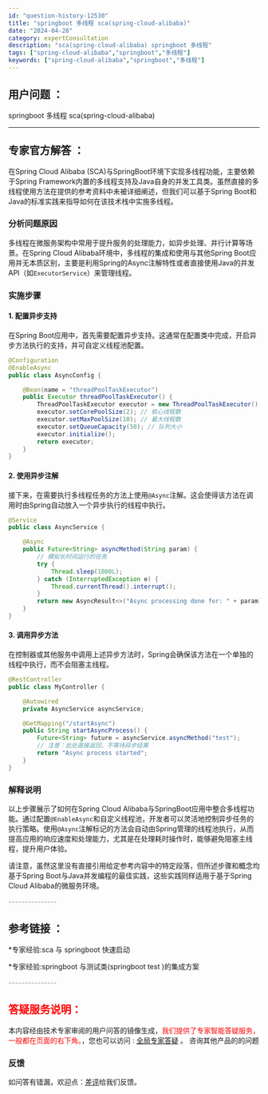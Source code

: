 ```yaml
---
id: "question-history-12530"
title: "springboot 多线程 sca(spring-cloud-alibaba)"
date: "2024-04-28"
category: expertConsultation
description: "sca(spring-cloud-alibaba) springboot 多线程"
tags: ["spring-cloud-alibaba","springboot","多线程"]
keywords: ["spring-cloud-alibaba","springboot","多线程"]
---
```


## 用户问题 ： 
 springboot 多线程 sca(spring-cloud-alibaba) 

---------------
## 专家官方解答 ：

在Spring Cloud Alibaba (SCA)与SpringBoot环境下实现多线程功能，主要依赖于Spring Framework内置的多线程支持及Java自身的并发工具类。虽然直接的多线程使用方法在提供的参考资料中未被详细阐述，但我们可以基于Spring Boot和Java的标准实践来指导如何在该技术栈中实施多线程。

### 分析问题原因

多线程在微服务架构中常用于提升服务的处理能力，如异步处理、并行计算等场景。在Spring Cloud Alibaba环境中，多线程的集成和使用与其他Spring Boot应用并无本质区别，主要是利用Spring的Async注解特性或者直接使用Java的并发API（如`ExecutorService`）来管理线程。

### 实施步骤

#### 1. 配置异步支持
在Spring Boot应用中，首先需要配置异步支持。这通常在配置类中完成，开启异步方法执行的支持，并可自定义线程池配置。

```java
@Configuration
@EnableAsync
public class AsyncConfig {

    @Bean(name = "threadPoolTaskExecutor")
    public Executor threadPoolTaskExecutor() {
        ThreadPoolTaskExecutor executor = new ThreadPoolTaskExecutor();
        executor.setCorePoolSize(2); // 核心线程数
        executor.setMaxPoolSize(10); // 最大线程数
        executor.setQueueCapacity(50); // 队列大小
        executor.initialize();
        return executor;
    }
}
```

#### 2. 使用异步注解
接下来，在需要执行多线程任务的方法上使用`@Async`注解。这会使得该方法在调用时由Spring自动放入一个异步执行的线程中执行。

```java
@Service
public class AsyncService {

    @Async
    public Future<String> asyncMethod(String param) {
        // 模拟长时间运行的任务
        try {
            Thread.sleep(1000L);
        } catch (InterruptedException e) {
            Thread.currentThread().interrupt();
        }
        return new AsyncResult<>("Async processing done for: " + param);
    }
}
```

#### 3. 调用异步方法
在控制器或其他服务中调用上述异步方法时，Spring会确保该方法在一个单独的线程中执行，而不会阻塞主线程。

```java
@RestController
public class MyController {

    @Autowired
    private AsyncService asyncService;

    @GetMapping("/startAsync")
    public String startAsyncProcess() {
        Future<String> future = asyncService.asyncMethod("test");
        // 注意：此处直接返回，不等待异步结果
        return "Async process started";
    }
}
```

### 解释说明
以上步骤展示了如何在Spring Cloud Alibaba与SpringBoot应用中整合多线程功能。通过配置`@EnableAsync`和自定义线程池，开发者可以灵活地控制异步任务的执行策略。使用`@Async`注解标记的方法会自动由Spring管理的线程池执行，从而提高应用的响应速度和处理能力，尤其是在处理耗时操作时，能够避免阻塞主线程，提升用户体验。

请注意，虽然这里没有直接引用给定参考内容中的特定段落，但所述步骤和概念均基于Spring Boot与Java并发编程的最佳实践，这些实践同样适用于基于Spring Cloud Alibaba的微服务环境。


<font color="#949494">---------------</font> 


## 参考链接 ：

*专家经验:sca 与 springboot 快速启动 
 
 *专家经验:springboot 与测试类(springboot test )的集成方案 


 <font color="#949494">---------------</font> 
 


## <font color="#FF0000">答疑服务说明：</font> 

本内容经由技术专家审阅的用户问答的镜像生成，<font color="#FF0000">我们提供了专家智能答疑服务，一般都在页面的右下角。</font>，您也可以访问 : [全局专家答疑](https://opensource.alibaba.com/chatBot) 。 咨询其他产品的的问题

### 反馈
如问答有错漏，欢迎点：[差评](https://ai.nacos.io/user/feedbackByEnhancerGradePOJOID?enhancerGradePOJOId=12623)给我们反馈。
